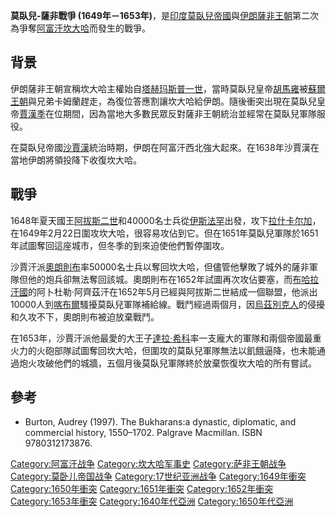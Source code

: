 '''莫臥兒-薩非戰爭 (1649年－1653年)'''，是[[印度|印度]][[莫臥兒帝國|莫臥兒帝國]]與[[伊朗|伊朗]][[薩非王朝|薩非王朝]]第二次為爭奪[[阿富汗|阿富汗]][[坎大哈|坎大哈]]而發生的戰爭。

==背景==
伊朗薩非王朝宣稱坎大哈主權始自[[塔赫玛斯普一世|塔赫玛斯普一世]]，當時莫臥兒皇帝[[胡馬雍|胡馬雍]]被[[蘇爾王朝|蘇爾王朝]]與兄弟卡姆蘭趕走，為復位答應割讓坎大哈給伊朗。隨後衝突出現在莫臥兒皇帝[[賈漢季|賈漢季]]在位期間，因為當地大多數民眾反對薩非王朝統治並經常在莫臥兒軍隊服役。

在莫臥兒帝國[[沙賈漢|沙賈漢]]統治時期，伊朗在阿富汗西北強大起來。在1638年沙賈漢在當地伊朗將領投降下收復坎大哈。

==戰爭==
1648年夏天國王[[阿拔斯二世|阿拔斯二世]]和40000名士兵從[[伊斯法罕|伊斯法罕]]出發，攻下[[拉什卡尔加|拉什卡尔加]]，在1649年2月22日圍攻坎大哈，很容易攻佔到它。但在1651年莫臥兒軍隊於1651年試圖奪回這座城市，但冬季的到來迫使他們暫停圍攻。

沙賈汗派[[奧朗則布|奧朗則布]]率50000名士兵以奪回坎大哈，但儘管他擊敗了城外的薩非軍隊但他的炮兵卻無法奪回該城。奧朗則布在1652年試圖再次攻佔要塞，而[[布哈拉汗國|布哈拉汗國]]的阿卜杜勒·阿齊茲汗在1652年5月已經與阿拔斯二世結成一個聯盟，他派出10000人到[[喀布爾|喀布爾]]騷擾莫臥兒軍隊補給線。戰鬥經過兩個月，因[[乌兹别克族|烏茲別克人]]的侵擾和久攻不下，奧朗則布被迫放棄戰鬥。

在1653年，沙賈汗派他最愛的大王子[[達拉·希科|達拉·希科]]率一支龐大的軍隊和兩個帝國最重火力的火砲部隊試圖奪回坎大哈，但圍攻的莫臥兒軍隊無法以飢餓逼降，也未能通過炮火攻破他們的城牆，五個月後莫臥兒軍隊終於放棄恢復坎大哈的所有嘗試。

==參考==
*Burton, Audrey (1997). The Bukharans:a dynastic, diplomatic, and commercial history, 1550–1702. Palgrave Macmillan. ISBN 9780312173876.

[[Category:阿富汗战争|Category:阿富汗战争]]
[[Category:坎大哈军事史|Category:坎大哈军事史]]
[[Category:萨非王朝战争|Category:萨非王朝战争]]
[[Category:莫卧儿帝国战争|Category:莫卧儿帝国战争]]
[[Category:17世纪亚洲战争|Category:17世纪亚洲战争]]
[[Category:1649年衝突|Category:1649年衝突]]
[[Category:1650年衝突|Category:1650年衝突]]
[[Category:1651年衝突|Category:1651年衝突]]
[[Category:1652年衝突|Category:1652年衝突]]
[[Category:1653年衝突|Category:1653年衝突]]
[[Category:1640年代亞洲|Category:1640年代亞洲]]
[[Category:1650年代亞洲|Category:1650年代亞洲]]